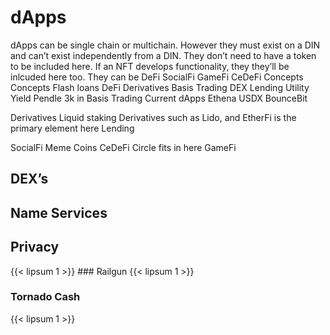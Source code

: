 # dApps

dApps can be single chain or multichain. However they must exist on a DIN and can't exist independently from a DIN. They don't need to have a token to be included here. If an NFT develops functionality, they they'll be inlcuded here too. They can be
DeFi
SocialFi
GameFi
CeDeFi
Concepts
Concepts
Flash loans
DeFi
Derivatives 
Basis Trading
DEX
Lending
Utility
Yield
Pendle 3k in 
Basis Trading
Current dApps
Ethena
USDX
BounceBit

Derivatives
Liquid staking Derivatives such as Lido, and EtherFi is the primary element here
Lending

SocialFi
Meme Coins
CeDeFi
Circle fits in here
GameFi

## DEX's

## Name Services

## Privacy
{{< lipsum 1 >}}
### Railgun
{{< lipsum 1 >}}

### Tornado Cash
{{< lipsum 1 >}}






